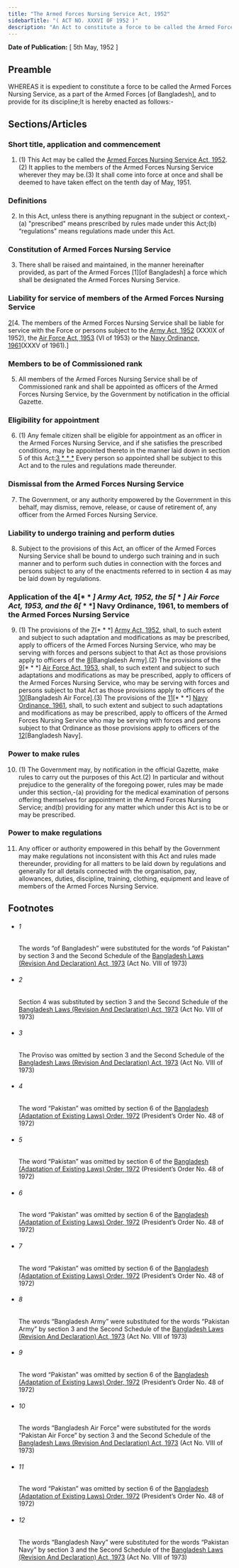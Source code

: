 ```yaml
---
title: "The Armed Forces Nursing Service Act, 1952"
sidebarTitle: "( ACT NO. XXXVI OF 1952 )"
description: "An Act to constitute a force to be called the Armed Forces Nursing Service and to provide for its discipline.♣"
---
```


**Date of Publication:** [ 5th May, 1952 ]

## Preamble

WHEREAS it is expedient to constitute a force to be called the Armed Forces Nursing Service, as a part of the Armed Forces [of Bangladesh], and to provide for its discipline;It is hereby enacted as follows:-

## Sections/Articles

### Short title, application and commencement

1. (1) This Act may be called the [Armed Forces Nursing Service Act, 1952](/act-247.html "Armed Forces Nursing Service Act, 1952").(2) It applies to the members of the Armed Forces Nursing Service wherever they may be.(3) It shall come into force at once and shall be deemed to have taken effect on the tenth day of May, 1951.

### Definitions

2. In this Act, unless there is anything repugnant in the subject or context,-(a) "prescribed" means prescribed by rules made under this Act;(b) “regulations” means regulations made under this Act.

### Constitution of Armed Forces Nursing Service

3. There shall be raised and maintained, in the manner hereinafter provided, as part of the Armed Forces [1][of Bangladesh] a force which shall be designated the Armed Forces Nursing Service.

### Liability for service of members of the Armed Forces Nursing Service

[2](1)[4. The members of the Armed Forces Nursing Service shall be liable for service with the Force or persons subject to the [Army Act, 1952](/act-248.html "Army Act, 1952") (XXXIX of 1952), the [Air Force Act, 1953](/act-256.html "Air Force Act, 1953") (VI of 1953) or the [Navy Ordinance, 1961](/act-310.html "Navy Ordinance, 1961")(XXXV of 1961).]

### Members to be of Commissioned rank

5. All members of the Armed Forces Nursing Service shall be of Commissioned rank and shall be appointed as officers of the Armed Forces Nursing Service, by the Government by notification in the official Gazette.

### Eligibility for appointment

6. (1) Any female citizen shall be eligible for appointment as an officer in the Armed Forces Nursing Service, and if she satisfies the prescribed conditions, may be appointed thereto in the manner laid down in section 5 of this Act:[3](1)[ \* \* \*](2) Every person so appointed shall be subject to this Act and to the rules and regulations made thereunder.

### Dismissal from the Armed Forces Nursing Service

7. The Government, or any authority empowered by the Government in this behalf, may dismiss, remove, release, or cause of retirement of, any officer from the Armed Forces Nursing Service.

### Liability to undergo training and perform duties

8. Subject to the provisions of this Act, an officer of the Armed Forces Nursing Service shall be bound to undergo such training and in such manner and to perform such duties in connection with the forces and persons subject to any of the enactments referred to in section 4 as may be laid down by regulations.

### Application of the 4[* * *] Army Act, 1952, the 5[* * *] Air Force Act, 1953, and the 6[* * *] Navy Ordinance, 1961, to members of the Armed Forces Nursing Service

9. (1) The provisions of the [7](1)[\* \* \*] [Army Act, 1952](/act-248.html "Army Act, 1952"), shall, to such extent and subject to such adaptation and modifications as may be prescribed, apply to officers of the Armed Forces Nursing Service, who may be serving with forces and persons subject to that Act as those provisions apply to officers of the [8](2)[Bangladesh Army].(2) The provisions of the [9](3)[\* \* \*] [Air Force Act, 1953](/act-256.html "Air Force Act, 1953"), shall, to such extent and subject to such adaptations and modifications as may be prescribed, apply to officers of the Armed Forces Nursing Service, who may be serving with forces and persons subject to that Act as those provisions apply to officers of the [10](4)[Bangladesh Air Force].(3) The provisions of the [11](5)[\* \* \*] [Navy Ordinance, 1961](/act-310.html "Navy Ordinance, 1961"), shall, to such extent and subject to such adaptations and modifications as may be prescribed, apply to officers of the Armed Forces Nursing Service who may be serving with forces and persons subject to that Ordinance as those provisions apply to officers of the [12](6)[Bangladesh Navy].

### Power to make rules

10. (1) The Government may, by notification in the official Gazette, make rules to carry out the purposes of this Act.(2) In particular and without prejudice to the generality of the foregoing power, rules may be made under this section,-(a) providing for the medical examination of persons offering themselves for appointment in the Armed Forces Nursing Service; and(b) providing for any matter which under this Act is to be or may be prescribed.

### Power to make regulations

11. Any officer or authority empowered in this behalf by the Government may make regulations not inconsistent with this Act and rules made thereunder, providing for all matters to be laid down by regulations and generally for all details connected with the organisation, pay, allowances, duties, discipline, training, clothing, equipment and leave of members of the Armed Forces Nursing Service.

## Footnotes

- ###### 1

  The words “of Bangladesh” were substituted for the words “of Pakistan” by section 3 and the Second Schedule of the [Bangladesh Laws (Revision And Declaration) Act, 1973](/act-430.html "Bangladesh Laws (Revision And Declaration) Act, 1973") (Act No. VIII of 1973)

- ###### 2

  Section 4 was substituted by section 3 and the Second Schedule of the [Bangladesh Laws (Revision And Declaration) Act, 1973](/act-430.html "Bangladesh Laws (Revision And Declaration) Act, 1973") (Act No. VIII of 1973)

- ###### 3

  The Proviso was omitted by section 3 and the Second Schedule of the [Bangladesh Laws (Revision And Declaration) Act, 1973](/act-430.html "Bangladesh Laws (Revision And Declaration) Act, 1973") (Act No. VIII of 1973)

- ###### 4

  The word “Pakistan” was omitted by section 6 of the [Bangladesh (Adaptation of Existing Laws) Order, 1972](/act-388.html "Bangladesh (Adaptation of Existing Laws) Order, 1972 ") (President’s Order No. 48 of 1972)

- ###### 5

  The word “Pakistan” was omitted by section 6 of the [Bangladesh (Adaptation of Existing Laws) Order, 1972](/act-388.html "Bangladesh (Adaptation of Existing Laws) Order, 1972 ") (President’s Order No. 48 of 1972)

- ###### 6

  The word “Pakistan” was omitted by section 6 of the [Bangladesh (Adaptation of Existing Laws) Order, 1972](/act-388.html "Bangladesh (Adaptation of Existing Laws) Order, 1972 ") (President’s Order No. 48 of 1972)

- ###### 7

  The word “Pakistan” was omitted by section 6 of the [Bangladesh (Adaptation of Existing Laws) Order, 1972](/act-388.html "Bangladesh (Adaptation of Existing Laws) Order, 1972 ") (President’s Order No. 48 of 1972)

- ###### 8

  The words “Bangladesh Army” were substituted for the words “Pakistan Army” by section 3 and the Second Schedule of the [Bangladesh Laws (Revision And Declaration) Act, 1973](/act-430.html "Bangladesh Laws (Revision And Declaration) Act, 1973") (Act No. VIII of 1973)

- ###### 9

  The word “Pakistan” was omitted by section 6 of the [Bangladesh (Adaptation of Existing Laws) Order, 1972](/act-388.html "Bangladesh (Adaptation of Existing Laws) Order, 1972 ") (President’s Order No. 48 of 1972)

- ###### 10

  The words “Bangladesh Air Force” were substituted for the words “Pakistan Air Force” by section 3 and the Second Schedule of the [Bangladesh Laws (Revision And Declaration) Act, 1973](/act-430.html "Bangladesh Laws (Revision And Declaration) Act, 1973") (Act No. VIII of 1973)

- ###### 11

  The word “Pakistan” was omitted by section 6 of the [Bangladesh (Adaptation of Existing Laws) Order, 1972](/act-388.html "Bangladesh (Adaptation of Existing Laws) Order, 1972 ") (President’s Order No. 48 of 1972)

- ###### 12

  The words “Bangladesh Navy” were substituted for the words “Pakistan Navy” by section 3 and the Second Schedule of the [Bangladesh Laws (Revision And Declaration) Act, 1973](/act-430.html "Bangladesh Laws (Revision And Declaration) Act, 1973") (Act No. VIII of 1973)
